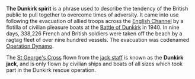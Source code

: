 '''The Dunkirk spirit''' is a phrase used to describe the tendency of the British public to pull together to overcome times of adversity.  It came into use following the evacuation of allied troops across the [[English Channel]] by a flotilla of civilian pleasure boats at the [[Battle of Dunkirk]] in 1940.  In nine days, 338,226 French and British soldiers were taken off the beach by a ragtag fleet of over nine hundred vessels.  The evacuation was codenamed [[Operation Dynamo]].

The [[St George's Cross]] flown from the [[Maritime_flags#Jacks|jack staff]] is known as the '''Dunkirk jack''', and is only flown by civilian ships and boats of all sizes which took part in the Dunkirk rescue operation.

{{stub}}
